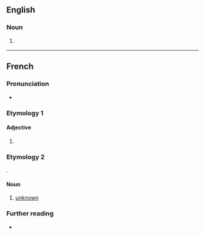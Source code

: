 ==English==

===Noun===
{{en-noun}}

# {{alt form|en|inconnu}} {{qualifier|fish}}

----

==French==

===Pronunciation===
* {{fr-IPA}}

===Etymology 1===
{{nonlemma|fr}}

====Adjective====
{{head|fr|adjective form}}

# {{feminine singular of|fr|inconnu}}

===Etymology 2===
{{ellipsis|fr|[[variable]] [[inconnue]]}}.

====Noun====
{{fr-noun|f}}

# {{lb|fr|algebra}} [[unknown]]
#: {{uxi|fr|résoudre une équation à deux inconnues}}

===Further reading===
* {{R:TLFi}}